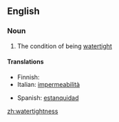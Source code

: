 ==English==

===Noun===
{{en-noun|-}}

#{{rare}} The condition of being [[watertight]]

====Translations====
{{top}}
* Finnish: {{t|fi|vesitiiveys}}
* Italian: [[impermeabilità]] {{f}}
{{nid}}
* Spanish: [[estanquidad]] {{f}}
{{bottom}}

[[zh:watertightness]]